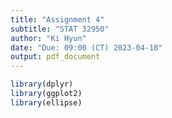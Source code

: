 ```yaml
---
title: "Assignment 4"
subtitle: "STAT 32950"
author: "Ki Hyun"
date: "Due: 09:00 (CT) 2023-04-18"
output: pdf_document
---
```


```r
library(dplyr)
library(ggplot2)
library(ellipse)
```

